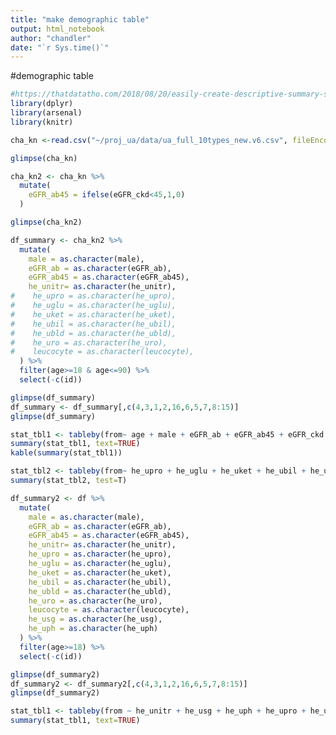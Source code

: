 ```yaml
---
title: "make demographic table"
output: html_notebook
author: "chandler"
date: "`r Sys.time()`"
---
```

#demographic table
```r
#https://thatdatatho.com/2018/08/20/easily-create-descriptive-summary-statistic-tables-r-studio/
library(dplyr)
library(arsenal)
library(knitr)

cha_kn <-read.csv("~/proj_ua/data/ua_full_10types_new.v6.csv", fileEncoding = 'utf-8')

glimpse(cha_kn)
```
```r
cha_kn2 <- cha_kn %>%
  mutate(
    eGFR_ab45 = ifelse(eGFR_ckd<45,1,0)
  )

glimpse(cha_kn2)
```
```r
df_summary <- cha_kn2 %>%
  mutate(
    male = as.character(male),
    eGFR_ab = as.character(eGFR_ab),
    eGFR_ab45 = as.character(eGFR_ab45),
    he_unitr= as.character(he_unitr),
#    he_upro = as.character(he_upro),
#    he_uglu = as.character(he_uglu),
#    he_uket = as.character(he_uket),
#    he_ubil = as.character(he_ubil),
#    he_ubld = as.character(he_ubld),
#    he_uro = as.character(he_uro),
#    leucocyte = as.character(leucocyte),
  ) %>%
  filter(age>=18 & age<=90) %>%
  select(-c(id))

glimpse(df_summary)
df_summary <- df_summary[,c(4,3,1,2,16,6,5,7,8:15)]
glimpse(df_summary)
```

```r
stat_tbl1 <- tableby(from~ age + male + eGFR_ab + eGFR_ab45 + eGFR_ckd + he_unitr + he_usg + he_uph,data=df_summary, total=FALSE)
summary(stat_tbl1, text=TRUE)
kable(summary(stat_tbl1))
```

```r
stat_tbl2 <- tableby(from~ he_upro + he_uglu + he_uket + he_ubil + he_ubld + he_uro + leucocyte, data=df_summary, total=F, numeric.stats=c("medianrange","q1q3"), numeric.test="kwt")
summary(stat_tbl2, test=T)
```

```r
df_summary2 <- df %>%
  mutate(
    male = as.character(male),
    eGFR_ab = as.character(eGFR_ab),
    eGFR_ab45 = as.character(eGFR_ab45),
    he_unitr= as.character(he_unitr),
    he_upro = as.character(he_upro),
    he_uglu = as.character(he_uglu),
    he_uket = as.character(he_uket),
    he_ubil = as.character(he_ubil),
    he_ubld = as.character(he_ubld),
    he_uro = as.character(he_uro),
    leucocyte = as.character(leucocyte),
    he_usg = as.character(he_usg),
    he_uph = as.character(he_uph)
  ) %>%
  filter(age>=18) %>%
  select(-c(id))

glimpse(df_summary2)
df_summary2 <- df_summary2[,c(4,3,1,2,16,6,5,7,8:15)]
glimpse(df_summary2)

stat_tbl1 <- tableby(from ~ he_unitr + he_usg + he_uph + he_upro + he_uglu + he_uket + he_ubil + he_ubld + he_uro + leucocyte, data=df_summary2, total=FALSE, numeric.test="kwt")
summary(stat_tbl1, text=TRUE)
```